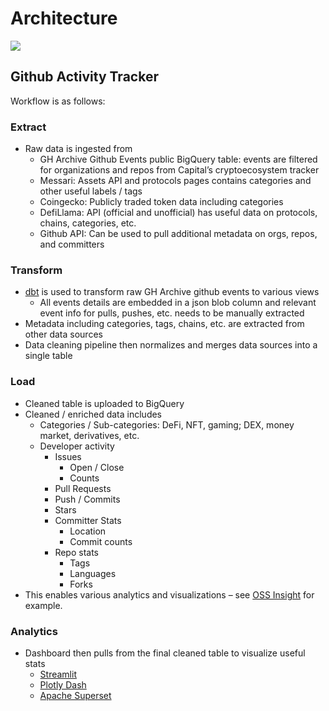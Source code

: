 # Architecture
![](../resources/images/architecture.png)

## Github Activity Tracker
Workflow is as follows:

### Extract
- Raw data is ingested from
    - GH Archive Github Events public BigQuery table: events are filtered for organizations and repos from Capital's cryptoecosystem tracker
    - Messari: Assets API and protocols pages contains categories and other useful labels / tags
    - Coingecko: Publicly traded token data including categories
    - DefiLlama: API (official and unofficial) has useful data on protocols, chains, categories, etc.
    - Github API: Can be used to pull additional metadata on orgs, repos, and committers

### Transform
- [dbt](https://www.getdbt.com/) is used to transform raw GH Archive github events to various views
    - All events details are embedded in a json blob column and relevant event info for pulls, pushes, etc. needs to be manually extracted
- Metadata including categories, tags, chains, etc. are extracted from other data sources
- Data cleaning pipeline then normalizes and merges data sources into a single table  

### Load
- Cleaned table is uploaded to BigQuery
- Cleaned / enriched data includes
    - Categories / Sub-categories: DeFi, NFT, gaming; DEX, money market, derivatives, etc.
    - Developer activity
        - Issues
            - Open / Close
            - Counts
        - Pull Requests
        - Push / Commits
        - Stars
        - Committer Stats
            - Location
            - Commit counts
        - Repo stats
            - Tags
            - Languages
            - Forks
- This enables various analytics and visualizations -- see [OSS Insight](https://ossinsight.io/collections/ml-ops-tools) for example.

### Analytics
- Dashboard then pulls from the final cleaned table to visualize useful stats
    - [Streamlit](https://streamlit.io/)
    - [Plotly Dash](https://dash.plotly.com/)
    - [Apache Superset](https://superset.apache.org/)
